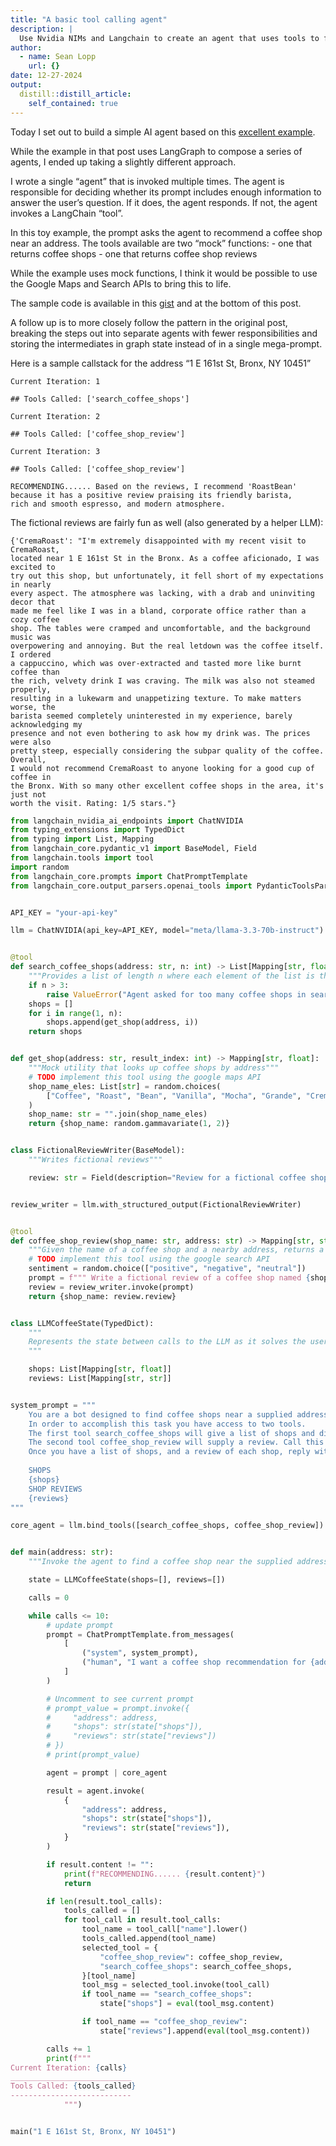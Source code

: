 ```yaml
---
title: "A basic tool calling agent"
description: |
  Use Nvidia NIMs and Langchain to create an agent that uses tools to find you a coffee shop
author:
  - name: Sean Lopp
    url: {}
date: 12-27-2024
output:
  distill::distill_article:
    self_contained: true
---
```


Today I set out to build a simple AI agent based on this [excellent example](https://github.com/NVIDIA/GenerativeAIExamples/blob/main/RAG/notebooks/langchain/agentic_rag_with_nemo_retriever_nim.ipynb).

While the example in that post uses LangGraph to compose a series of agents, I ended up taking a slightly different approach.

I wrote a single "agent" that is invoked multiple times. The agent is responsible for deciding whether its prompt includes enough information to answer the user's question. If it does, the agent responds. If not, the agent invokes a LangChain "tool".

In this toy example, the prompt asks the agent to recommend a coffee shop near an address. The tools available are two "mock" functions: - one that returns coffee shops - one that returns coffee shop reviews

While the example uses mock functions, I think it would be possible to use the Google Maps and Search APIs to bring this to life.

The sample code is available in this [gist](https://gist.github.com/slopp/88992a7adfa84f1fe336f58cf552e890) and at the bottom of this post.

A follow up is to more closely follow the pattern in the original post, breaking the steps out into separate agents with fewer responsibilities and storing the intermediates in graph state instead of in a single mega-prompt.

Here is a sample callstack for the address "1 E 161st St, Bronx, NY 10451"

```
Current Iteration: 1 

## Tools Called: ['search_coffee_shops']

Current Iteration: 2 

## Tools Called: ['coffee_shop_review']

Current Iteration: 3 

## Tools Called: ['coffee_shop_review']

RECOMMENDING...... Based on the reviews, I recommend 'RoastBean' 
because it has a positive review praising its friendly barista, 
rich and smooth espresso, and modern atmosphere.
```

The fictional reviews are fairly fun as well (also generated by a helper LLM):

```         
{'CremaRoast': "I'm extremely disappointed with my recent visit to CremaRoast,
located near 1 E 161st St in the Bronx. As a coffee aficionado, I was excited to
try out this shop, but unfortunately, it fell short of my expectations in nearly
every aspect. The atmosphere was lacking, with a drab and uninviting decor that
made me feel like I was in a bland, corporate office rather than a cozy coffee
shop. The tables were cramped and uncomfortable, and the background music was
overpowering and annoying. But the real letdown was the coffee itself. I ordered
a cappuccino, which was over-extracted and tasted more like burnt coffee than
the rich, velvety drink I was craving. The milk was also not steamed properly,
resulting in a lukewarm and unappetizing texture. To make matters worse, the
barista seemed completely uninterested in my experience, barely acknowledging my
presence and not even bothering to ask how my drink was. The prices were also
pretty steep, especially considering the subpar quality of the coffee. Overall,
I would not recommend CremaRoast to anyone looking for a good cup of coffee in
the Bronx. With so many other excellent coffee shops in the area, it's just not
worth the visit. Rating: 1/5 stars."}
```

```python
from langchain_nvidia_ai_endpoints import ChatNVIDIA
from typing_extensions import TypedDict
from typing import List, Mapping
from langchain_core.pydantic_v1 import BaseModel, Field
from langchain.tools import tool
import random
from langchain_core.prompts import ChatPromptTemplate
from langchain_core.output_parsers.openai_tools import PydanticToolsParser


API_KEY = "your-api-key"

llm = ChatNVIDIA(api_key=API_KEY, model="meta/llama-3.3-70b-instruct")


@tool
def search_coffee_shops(address: str, n: int) -> List[Mapping[str, float]]:
    """Provides a list of length n where each element of the list is the name and distance of a coffee shop near the input address"""
    if n > 3:
        raise ValueError("Agent asked for too many coffee shops in search result")
    shops = []
    for i in range(1, n):
        shops.append(get_shop(address, i))
    return shops


def get_shop(address: str, result_index: int) -> Mapping[str, float]:
    """Mock utility that looks up coffee shops by address"""
    # TODO implement this tool using the google maps API
    shop_name_eles: List[str] = random.choices(
        ["Coffee", "Roast", "Bean", "Vanilla", "Mocha", "Grande", "Crema", "Taste"], k=2
    )
    shop_name: str = "".join(shop_name_eles)
    return {shop_name: random.gammavariate(1, 2)}


class FictionalReviewWriter(BaseModel):
    """Writes fictional reviews"""

    review: str = Field(description="Review for a fictional coffee shop")


review_writer = llm.with_structured_output(FictionalReviewWriter)


@tool
def coffee_shop_review(shop_name: str, address: str) -> Mapping[str, str]:
    """Given the name of a coffee shop and a nearby address, returns a review of the shop"""
    # TODO implement this tool using the google search API
    sentiment = random.choice(["positive", "negative", "neutral"])
    prompt = f""" Write a fictional review of a coffee shop named {shop_name} near the address {address} with overall {sentiment} sentiment"""
    review = review_writer.invoke(prompt)
    return {shop_name: review.review}


class LLMCoffeeState(TypedDict):
    """
    Represents the state between calls to the LLM as it solves the user's question, potentially including tool invocations
    """

    shops: List[Mapping[str, float]]
    reviews: List[Mapping[str, str]]


system_prompt = """
    You are a bot designed to find coffee shops near a supplied address and then recommend one of those shops based on shop reviews. Include a reason along with the name of the recommended shop.
    In order to accomplish this task you have access to two tools. 
    The first tool search_coffee_shops will give a list of shops and distances. Call this tool if no shops are listed under SHOPS. Never call this tool with n > 3.
    The second tool coffee_shop_review will supply a review. Call this tool with the name of each shop until you have one review for each candidate coffee shop.
    Once you have a list of shops, and a review of each shop, reply with a recommendation and reason. Do not make further tool calls.
    
    SHOPS
    {shops}
    SHOP REVIEWS
    {reviews} 
"""

core_agent = llm.bind_tools([search_coffee_shops, coffee_shop_review])


def main(address: str):
    """Invoke the agent to find a coffee shop near the supplied address"""

    state = LLMCoffeeState(shops=[], reviews=[])

    calls = 0

    while calls <= 10:
        # update prompt
        prompt = ChatPromptTemplate.from_messages(
            [
                ("system", system_prompt),
                ("human", "I want a coffee shop recommendation for {address}"),
            ]
        )

        # Uncomment to see current prompt
        # prompt_value = prompt.invoke({
        #     "address": address,
        #     "shops": str(state["shops"]),
        #     "reviews": str(state["reviews"])
        # })
        # print(prompt_value)

        agent = prompt | core_agent

        result = agent.invoke(
            {
                "address": address,
                "shops": str(state["shops"]),
                "reviews": str(state["reviews"]),
            }
        )

        if result.content != "":
            print(f"RECOMMENDING...... {result.content}")
            return

        if len(result.tool_calls):
            tools_called = []
            for tool_call in result.tool_calls:
                tool_name = tool_call["name"].lower()
                tools_called.append(tool_name)
                selected_tool = {
                    "coffee_shop_review": coffee_shop_review,
                    "search_coffee_shops": search_coffee_shops,
                }[tool_name]
                tool_msg = selected_tool.invoke(tool_call)
                if tool_name == "search_coffee_shops":
                    state["shops"] = eval(tool_msg.content)

                if tool_name == "coffee_shop_review":
                    state["reviews"].append(eval(tool_msg.content))

        calls += 1
        print(f"""
Current Iteration: {calls}
___________________________
Tools Called: {tools_called}
---------------------------
            """)


main("1 E 161st St, Bronx, NY 10451")
```
